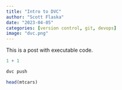 ```yaml
---
title: "Intro to DVC"
author: "Scott Flaska"
date: "2023-04-05"
categories: [version control, git, devops]
image: "dvc.png"
---
```


This is a post with executable code.

```r
1 + 1
```

``` bash
dvc push
```

```r
head(mtcars)
```
